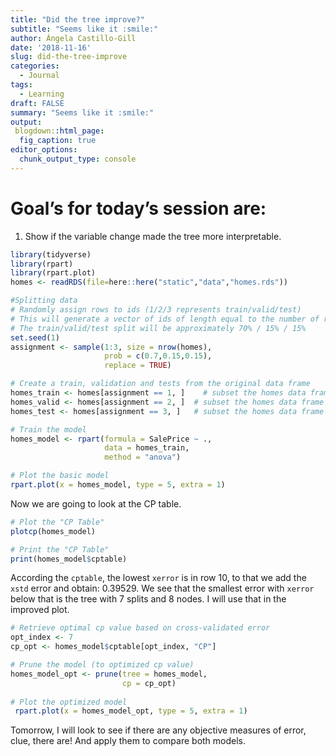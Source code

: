 ```yaml
---
title: "Did the tree improve?"
subtitle: "Seems like it :smile:"
author: Ángela Castillo-Gill
date: '2018-11-16'
slug: did-the-tree-improve
categories:
  - Journal
tags: 
  - Learning
draft: FALSE
summary: "Seems like it :smile:"
output:
 blogdown::html_page:
  fig_caption: true
editor_options: 
  chunk_output_type: console
---
```


# Goal's for today's session are:

1. Show if the variable change made the tree more interpretable. 

```r
library(tidyverse)
library(rpart)
library(rpart.plot)
homes <- readRDS(file=here::here("static","data","homes.rds"))
```

```r
#Splitting data
# Randomly assign rows to ids (1/2/3 represents train/valid/test)
# This will generate a vector of ids of length equal to the number of rows
# The train/valid/test split will be approximately 70% / 15% / 15% 
set.seed(1)
assignment <- sample(1:3, size = nrow(homes),
                     prob = c(0.7,0.15,0.15),
                     replace = TRUE)

# Create a train, validation and tests from the original data frame 
homes_train <- homes[assignment == 1, ]    # subset the homes data frame to training indices only
homes_valid <- homes[assignment == 2, ]  # subset the homes data frame to validation indices only
homes_test <- homes[assignment == 3, ]   # subset the homes data frame to test indices only
```

```r
# Train the model
homes_model <- rpart(formula = SalePrice ~ ., 
                     data = homes_train, 
                     method = "anova")

# Plot the basic model
rpart.plot(x = homes_model, type = 5, extra = 1)
```

Now we are going to look at the CP table. 

```r
# Plot the "CP Table"
plotcp(homes_model)

# Print the "CP Table"
print(homes_model$cptable)
```

According the `cptable`, the lowest `xerror` is in row 10, to that we add the `xstd` error and obtain: $0.39529$. We see that the smallest error with `xerror` below that is the tree with 7 splits and 8 nodes. I will use that in the improved plot.  

```r
# Retrieve optimal cp value based on cross-validated error
opt_index <- 7
cp_opt <- homes_model$cptable[opt_index, "CP"]

# Prune the model (to optimized cp value)
homes_model_opt <- prune(tree = homes_model, 
                         cp = cp_opt)
                          
# Plot the optimized model
 rpart.plot(x = homes_model_opt, type = 5, extra = 1)
```

Tomorrow, I will look to see if there are any objective measures of error, clue, there are! And apply them to compare both models. 
